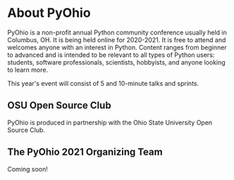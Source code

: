 <Seo title="About PyOhio 2021" />

# About PyOhio

PyOhio is a non-profit annual Python community conference usually held in Columbus, OH. It is being held online for 2020-2021. It is free to attend and welcomes anyone with an interest in Python. Content ranges from beginner to advanced and is intended to be relevant to all types of Python users: students, software professionals, scientists, hobbyists, and anyone looking to learn more.

This year's event will consist of 5 and 10-minute talks and sprints.

## OSU Open Source Club

PyOhio is produced in partnership with the Ohio State University Open Source Club.

## The PyOhio 2021 Organizing Team

Coming soon!
